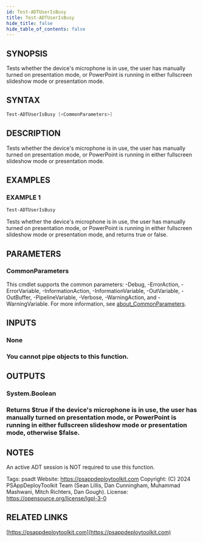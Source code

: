 ```yaml
---
id: Test-ADTUserIsBusy
title: Test-ADTUserIsBusy
hide_title: false
hide_table_of_contents: false
---
```


## SYNOPSIS

Tests whether the device's microphone is in use, the user has manually turned on presentation mode, or PowerPoint is running in either fullscreen slideshow mode or presentation mode.

## SYNTAX

```powershell
Test-ADTUserIsBusy [<CommonParameters>]
```

## DESCRIPTION

Tests whether the device's microphone is in use, the user has manually turned on presentation mode, or PowerPoint is running in either fullscreen slideshow mode or presentation mode.

## EXAMPLES

### EXAMPLE 1

```powershell
Test-ADTUserIsBusy
```

Tests whether the device's microphone is in use, the user has manually turned on presentation mode, or PowerPoint is running in either fullscreen slideshow mode or presentation mode, and returns true or false.

## PARAMETERS

### CommonParameters

This cmdlet supports the common parameters: -Debug, -ErrorAction, -ErrorVariable, -InformationAction, -InformationVariable, -OutVariable, -OutBuffer, -PipelineVariable, -Verbose, -WarningAction, and -WarningVariable. For more information, see [about_CommonParameters](http://go.microsoft.com/fwlink/?LinkID=113216).

## INPUTS

### None

### You cannot pipe objects to this function.
## OUTPUTS

### System.Boolean

### Returns $true if the device's microphone is in use, the user has manually turned on presentation mode, or PowerPoint is running in either fullscreen slideshow mode or presentation mode, otherwise $false.
## NOTES
An active ADT session is NOT required to use this function.

Tags: psadt
Website: https://psappdeploytoolkit.com
Copyright: (C) 2024 PSAppDeployToolkit Team (Sean Lillis, Dan Cunningham, Muhammad Mashwani, Mitch Richters, Dan Gough).
License: https://opensource.org/license/lgpl-3-0

## RELATED LINKS

[https://psappdeploytoolkit.com](https://psappdeploytoolkit.com)
